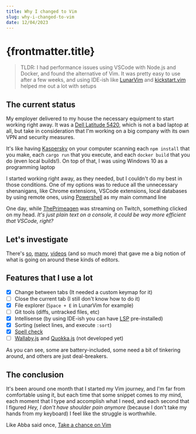 ```yaml
---
title: Why I changed to Vim
slug: why-i-changed-to-vim
date: 12/04/2023
---
```



# {frontmatter.title}

> TLDR: I had performance issues using VSCode with Node.js and Docker, and found the alternative of Vim. It was pretty easy to use after a few weeks, and using IDE-ish like [LunarVim](https://www.lunarvim.org/) and [kickstart.vim](https://github.com/nvim-lua/kickstart.nvim) helped me out a lot with setups

## The current status

My employer delivered to my house the necessary equipment to start working right away. It was a [Dell Latitude 5420](https://www.dell.com/us/dfb/p/latitude-5420-laptop/pd), which is not a bad laptop at all, but take in consideration that I'm working on a big company with its own VPN and security measures.

It's like having [Kaspersky](https://www.kaspersky.es/) on your computer scanning each `npm install` that you make, each `cargo run` that you execute, and each `docker build` that you do (even local builds!). On top of that, I was using Windows 10 as a programming laptop

I started working right away, as they needed, but I couldn't do my best in those conditions. One of my options was to reduce all the unnecessary shenanigans, like Chrome extensions, VSCode extensions, local databases by using remote ones, using [Powershell](https://learn.microsoft.com/en-us/powershell/scripting/overview?view=powershell-7.3) as my main command line

One day, while [ThePrimeagen](https://www.twitch.tv/theprimeagen) was streaming on Twitch, something clicked on my head. _It's just plain text on a console, it could be way more efficient that VSCode, right?_

## Let's investigate

There's [so](https://www.youtube.com/watch?v=X6AR2RMB5tE&list=PLm323Lc7iSW_wuxqmKx_xxNtJC_hJbQ7R), [many](https://www.youtube.com/watch?v=stqUbv-5u2s&pp=ygULbmVvdmltIHRlZWo%3D), [videos](https://www.youtube.com/watch?v=8PhdfcX9tG0) (and so much more) that gave me a big notion of what is going on around these kinds of editors.

## Features that I use a lot

- [X] Change between tabs (It needed a custom keymap for it)
- [ ] Close the current tab (I still don't know how to do it)
- [X] File explorer (`Space + E` in LunarVim for example)
- [ ] Git tools (diffs, untracked files, etc)
- [X] Intellisense (by using IDE-ish you can have [LSP](https://microsoft.github.io/language-server-protocol/) pre-installed)
- [X] Sorting (select lines, and execute `:sort`)
- [X] [Spell check](https://www.linux.com/training-tutorials/using-spell-checking-vim/)
- [ ] [Wallaby.js](https://wallabyjs.com/) and [Quokka.js](https://quokkajs.com/) (not developed yet)

As you can see, some are battery-included, some need a bit of tinkering around, and others are just deal-breakers.

## The conclusion

It's been around one month that I started my Vim journey, and I'm far from comfortable using it, but each time that some snippet comes to my mind, each moment that I type and accomplish what I need, and each second that I figured _Hey, I don't have shoulder pain anymore_ (because I don't take my hands from my keyboard) I feel like the struggle is worthwhile.

Like Abba said once, [Take a chance on Vim](https://www.youtube.com/watch?v=-crgQGdpZR0)
